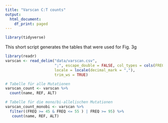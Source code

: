 ```yaml
---
title: "Varscan C:T counts"
output:
  html_document:
    df_print: paged
---
```

```r
library(tidyverse)
```

This short script generates the tables that were used for Fig. 3g

```r
library(readr)
varscan <- read_delim("data/varscan.csv", 
                      ";", escape_double = FALSE, col_types = cols(FREQ = col_number()), 
                      locale = locale(decimal_mark = ","), 
                      trim_ws = TRUE)
```

```r
# Tabelle für alle Mutationen
varscan_count <- varscan %>%
  count(name, REF, ALT)

# Tabelle für die mono/bi-allelischen Mutationen
varscan_count_monobi <- varscan %>%
  filter((FREQ >= 45 & FREQ <= 55 ) | FREQ >= 95) %>%
   count(name, REF, ALT) 
```



